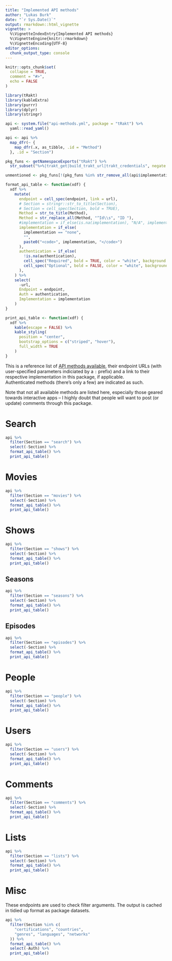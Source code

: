 ```yaml
---
title: "Implemented API methods"
author: "Lukas Burk"
date: "`r Sys.Date()`"
output: rmarkdown::html_vignette
vignette: >
  %\VignetteIndexEntry{Implemented API methods}
  %\VignetteEngine{knitr::rmarkdown}
  %\VignetteEncoding{UTF-8}
editor_options: 
  chunk_output_type: console
---
```


```r
knitr::opts_chunk$set(
  collapse = TRUE,
  comment = "#>",
  echo = FALSE
)

library(tRakt)
library(kableExtra)
library(purrr)
library(dplyr)
library(stringr)
```

```r
api <- system.file("api-methods.yml", package = "tRakt") %>%
  yaml::read_yaml() 

api <- api %>%
  map_dfr(~ {
    map_dfr(.x, as_tibble, .id = "Method")
  }, .id = "Section")

pkg_funs <- getNamespaceExports("tRakt") %>%
  str_subset("%>%|trakt_get|build_trakt_url|trakt_credentials", negate = TRUE)

unmentioned <- pkg_funs[!(pkg_funs %in% str_remove_all(api$implementation, pattern = "\\(\\)"))]

format_api_table <- function(xdf) {
  xdf %>%
    mutate(
      endpoint = cell_spec(endpoint, link = url),
      # Section = stringr::str_to_title(Section),
      # Section = cell_spec(Section, bold = TRUE),
      Method = str_to_title(Method),
      Method = str_replace_all(Method, "^Id\\s", "ID "),
      #implementation = if_else(is.na(implementation), "N/A", implementation),
      implementation = if_else(
        implementation == "none",
        "",
        paste0("<code>", implementation, "</code>")
      ),
      authentication = if_else(
        !is.na(authentication),
        cell_spec("Required", bold = TRUE, color = "white", background = "red"),
        cell_spec("Optional", bold = FALSE, color = "white", background = "green")
      ),
    ) %>%
    select(
      -url,
      Endpoint = endpoint,
      Auth = authentication,
      Implementation = implementation
    )
}

print_api_table <- function(xdf) {
  xdf %>%
    kable(escape = FALSE) %>%
    kable_styling(
      position = "center",
      bootstrap_options = c("striped", "hover"),
      full_width = TRUE
    )
}
```

This is a reference list of [API methods available](https://trakt.docs.apiary.io/), their endpoint URLs (with user-specified parameters indiciated by a `:` prefix) and a link to their respective implementation in this package, if applicable.  
Authenticated methods (there's only a few) are indicated as such.

Note that not all available methods are listed here, especially those geared towards interactive apps – I highly doubt that people will want to post (or update) comments through this package.

# Search

```r
api %>%
  filter(Section == "search") %>%
  select(-Section) %>%
  format_api_table() %>%
  print_api_table()
```

# Movies

```r
api %>%
  filter(Section == "movies") %>%
  select(-Section) %>%
  format_api_table() %>%
  print_api_table()
```

# Shows

```r
api %>%
  filter(Section == "shows") %>%
  select(-Section) %>%
  format_api_table() %>%
  print_api_table()
```

## Seasons

```r
api %>%
  filter(Section == "seasons") %>%
  select(-Section) %>%
  format_api_table() %>%
  print_api_table()
```

## Episodes

```r
api %>%
  filter(Section == "episodes") %>%
  select(-Section) %>%
  format_api_table() %>%
  print_api_table()
```

# People

```r
api %>%
  filter(Section == "people") %>%
  select(-Section) %>%
  format_api_table() %>%
  print_api_table()
```

# Users

```r
api %>%
  filter(Section == "users") %>%
  select(-Section) %>%
  format_api_table() %>%
  print_api_table()
```

# Comments

```r
api %>%
  filter(Section == "comments") %>%
  select(-Section) %>%
  format_api_table() %>%
  print_api_table()
```

# Lists

```r
api %>%
  filter(Section == "lists") %>%
  select(-Section) %>%
  format_api_table() %>%
  print_api_table()
```

# Misc

These endpoints are used to check filter arguments. The output is cached in tidied up
format as package datasets.

```r
api %>%
  filter(Section %in% c(
    "certifications", "countries",
    "genres", "languages", "networks"
  )) %>%
  format_api_table() %>%
  select(-Auth) %>%
  print_api_table()
```
